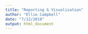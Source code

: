 ```yaml
---
title: "Reporting & Visualization"
author: "Ellie Campbell"
date: "7/12/2018"
output: html_document
---
```

